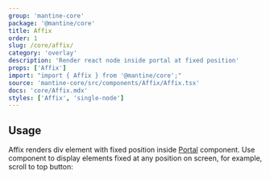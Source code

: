 ```yaml
---
group: 'mantine-core'
package: '@mantine/core'
title: Affix
order: 1
slug: /core/affix/
category: 'overlay'
description: 'Render react node inside portal at fixed position'
props: ['Affix']
import: "import { Affix } from '@mantine/core';"
source: 'mantine-core/src/components/Affix/Affix.tsx'
docs: 'core/Affix.mdx'
styles: ['Affix', 'single-node']
---
```



## Usage

Affix renders div element with fixed position inside [Portal](/core/portal) component.
Use component to display elements fixed at any position on screen, for example, scroll to top button:

<Demo data={AffixDemos.usage} />
